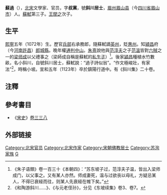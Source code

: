 '''蘇過'''（{{bd|1072年||1123年|catIdx=S}}），[[北宋|北宋]]文學家、官员，字'''叔黨'''，號'''斜川居士'''，[[眉州|眉州]][[眉山县|眉山县]]（今[[四川省|四川省]][[眉山市|眉山市]]）人。[[蘇軾|蘇軾]]第三子。[[王閏之|王閏之]]次子。
==生平==
[[熙寧|熙寧]]五年（1072年）生。歷官[[兵部|兵部]]右承務郎，隨蘇軾謫[[英州_(南汉)|英州]]，貶[[惠州|惠州]]。知[[潁昌|潁昌]]府（今[[河南|河南]][[許昌|許昌]]）[[郎城縣|郎城縣]]。晚年權[[通判|通判]][[中山府|中山]]。[[朱熹|朱熹]]說他與[[范淳夫|范淳夫]]之子[[范溫|范溫]]皆對[[六賊|六賊]]之一的[[梁师成|梁师成]]以父禮事之（梁師成自稱是蘇軾的[[私生子|私生子]]）<ref>《朱子语類》卷一百三十《本朝四》：“苏东坡子过，范淳夫子温，皆出入梁师成门，以父事之。又有某人亦然。师成妻死，温与过欲丧以母礼，方疑忌某人，不得已衰絰而往，则某人先衰絰在帷下矣。”</ref>。後家[[潁昌|潁昌]]種植水竹數畝，名小斜川，自號斜川居士，蘇軾說：“過子詩似翁”。“作文極峻壯，有家法”<ref>《和陶游斜川……》、《与元老侄孙》，分见《东坡续集》卷3、卷7。</ref>，時稱小坡。宣和五年（1123年）卒於鎮陽行道中。有《斜川集》二十卷。

==注釋==
{{Reflist}}

==參考書目==
* 《[[:s:宋史|宋史]]》[[:s:宋史/卷338|卷三三八]]

== 外部链接 ==
{{苏轼家系}}

{{DEFAULTSORT:S苏}}
[[Category:北宋官员|Category:北宋官员]]
[[Category:北宋作家|Category:北宋作家]]
[[Category:宋朝佛教居士|Category:宋朝佛教居士]]
[[Category:苏洵家族|Category:苏洵家族]]
[[Category:苏姓|G]]
{{宋朝人小作品}}